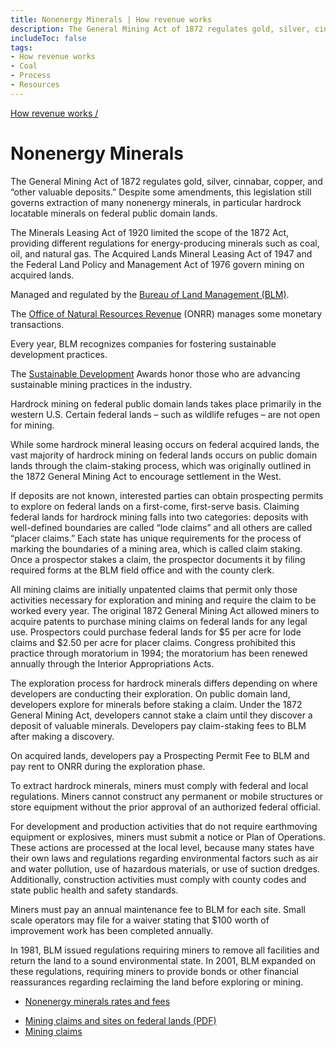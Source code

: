 ```yaml
---
title: Nonenergy Minerals | How revenue works
description: The General Mining Act of 1872 regulates gold, silver, cinnabar, copper, and “other valuable deposits.” Despite some amendments, this legislation still governs extraction of many nonenergy minerals, in particular hardrock locatable minerals on federal public domain lands.
includeToc: false
tags:
- How revenue works
- Coal
- Process
- Resources
---
```


<Box bgcolor='primary.main'>
<Container maxWidth="lg">
<Grid container alignItems='center'>
<Grid item xs={12} sm={8}>
<Box p={3} pl={0}>

[How revenue works /](/how-revenue-works/)

# Nonenergy Minerals

The General Mining Act of 1872 regulates gold, silver, cinnabar, copper, and “other valuable deposits.” Despite some amendments, this legislation still governs extraction of many nonenergy minerals, in particular hardrock locatable minerals on federal public domain lands.

The Minerals Leasing Act of 1920 limited the scope of the 1872 Act, providing different regulations for energy-producing minerals such as coal, oil, and natural gas. The Acquired Lands Mineral Leasing Act of 1947 and the Federal Land Policy and Management Act of 1976 govern mining on acquired lands.

</Box>
</Grid>
<Grid container xs={12} sm={4} >
<Box p={3} border={4} borderTop={0} borderBottom={0} borderColor='white'>
<Grid container xs={12}>
<Grid item xs={8}>

Managed and regulated by the [Bureau of Land Management (BLM)](https://www.blm.gov/).

</Grid>
<Grid item xs={4}>
<Box p={4}><BlmLogoImg></BlmLogoImg></Box>
</Grid>
<Grid item xs={8}>

The [Office of Natural Resources Revenue](http://www.onrr.gov/) (ONRR) manages some monetary transactions.

</Grid>
<Grid item xs={4}>
<Box p={4}><OnrrLogoImg></OnrrLogoImg></Box>
</Grid>
</Grid>
</Box>
</Grid>
</Grid>

</Container>
</Box>

<MineralsBackground>

<Grid container spacing={2} alignItems='flex-start'>
<Grid item xs={12} sm={4}>
<Box p={9} m={9}  display={{ xs: 'none', sm: 'block' }}/>
<Box p={8} display={{ xs: 'block', sm: 'none' }}/>
<DidYouKnowCard>

Every year, BLM recognizes companies for fostering sustainable development practices.

<CollapsibleContent>

The [Sustainable Development](https://www.blm.gov/programs/energy-and-minerals/mining-and-minerals) Awards honor those who are advancing sustainable mining practices in the industry.

</CollapsibleContent>
</DidYouKnowCard>
</Grid>

<Grid item xs={12} sm={1}>
</Grid>

<Grid item xs={12} sm={7}>
<Box mt={5}>
<ProcessCard step={1} name={'Plan'}>

Hardrock mining on federal public domain lands takes place primarily in the western U.S. Certain federal lands – such as wildlife refuges – are not open for mining.

While some hardrock mineral leasing occurs on federal acquired lands, the vast majority of hardrock mining on federal lands occurs on public domain lands through the claim-staking process, which was originally outlined in the 1872 General Mining Act to encourage settlement in the West.

</ProcessCard>
<ProcessCard step={2} name={'Claim'}>

If deposits are not known, interested parties can obtain prospecting permits to explore on federal lands on a first-come, first-serve basis. Claiming federal lands for hardrock mining falls into two categories: deposits with well-defined boundaries are called “lode claims” and all others are called “placer claims.” Each state has unique requirements for the process of marking the boundaries of a mining area, which is called claim staking. Once a prospector stakes a claim, the prospector documents it by filing required forms at the BLM field office and with the county clerk.

All mining claims are initially unpatented claims that permit only those activities necessary for exploration and mining and require the claim to be worked every year. The original 1872 General Mining Act allowed miners to acquire patents to purchase mining claims on federal lands for any legal use. Prospectors could purchase federal lands for $5 per acre for lode claims and $2.50 per acre for placer claims. Congress prohibited this practice through moratorium in 1994; the moratorium has been renewed annually through the Interior Appropriations Acts.

</ProcessCard>
<ProcessCard step={3} name={'Explore'}>

The exploration process for hardrock minerals differs depending on where developers are conducting their exploration. On public domain land, developers explore for minerals before staking a claim. Under the 1872 General Mining Act, developers cannot stake a claim until they discover a deposit of valuable minerals. Developers pay <GlossaryTerm>claim-staking</GlossaryTerm> fees to BLM after making a discovery.

On acquired lands, developers pay a Prospecting Permit Fee to BLM and pay <GlossaryTerm>rent</GlossaryTerm> to ONRR during the exploration phase.

</ProcessCard>
<ProcessCard step={4} name={'Develop'}>

To extract hardrock minerals, miners must comply with federal and local regulations. Miners cannot construct any permanent or mobile structures or store equipment without the prior approval of an authorized federal official.

For development and production activities that do not require earthmoving equipment or explosives, miners must submit a notice or Plan of Operations. These actions are processed at the local level, because many states have their own laws and regulations regarding environmental factors such as air and water pollution, use of hazardous materials, or use of suction dredges. Additionally, construction activities must comply with county codes and state public health and safety standards.

Miners must pay an annual maintenance fee to BLM for each site. Small scale operators may file for a waiver stating that $100 worth of improvement work has been completed annually.

</ProcessCard>
<ProcessCard step={5} name={'Decommission and reclaim'}>

In 1981, BLM issued regulations requiring miners to remove all facilities and return the land to a sound environmental state. In 2001, BLM expanded on these regulations, requiring miners to provide bonds or other financial reassurances regarding reclaiming the land before exploring or mining.

</ProcessCard>
<ProcessCard name={'Rates and fees'} defaultExpanded={true}>

- [Nonenergy minerals rates and fees](/how-revenue-works/revenues/#minerals-rates)

</ProcessCard>
<ProcessCard name={'Learn more'} defaultExpanded={true}>

- [Mining claims and sites on federal lands (PDF)](https://www.blm.gov/sites/blm.gov/files/documents/files/PublicRoom_Mining_Claims_Brochure-2016.pdf)
- [Mining claims](https://www.blm.gov/programs/energy-and-minerals/mining-and-minerals/locatable-minerals/mining-claims)

</ProcessCard>
</Box>
</Grid>
</Grid>
</MineralsBackground>
